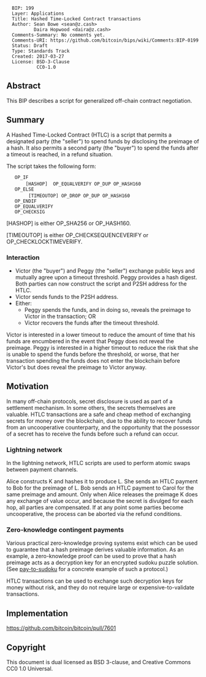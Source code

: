 <pre>
  BIP: 199
  Layer: Applications
  Title: Hashed Time-Locked Contract transactions
  Author: Sean Bowe <sean@z.cash>
          Daira Hopwood <daira@z.cash>
  Comments-Summary: No comments yet.
  Comments-URI: https://github.com/bitcoin/bips/wiki/Comments:BIP-0199
  Status: Draft
  Type: Standards Track
  Created: 2017-03-27
  License: BSD-3-Clause
           CC0-1.0
</pre>

==Abstract==

This BIP describes a script for generalized off-chain contract negotiation.

==Summary==

A Hashed Time-Locked Contract (HTLC) is a script that permits a designated party (the "seller") to spend funds by disclosing the preimage of a hash.  It also permits
a second party (the "buyer") to spend the funds after a timeout is reached, in a refund situation.

The script takes the following form:

    OP_IF
        [HASHOP] <digest> OP_EQUALVERIFY OP_DUP OP_HASH160 <seller pubkey hash>
    OP_ELSE
        <num> [TIMEOUTOP] OP_DROP OP_DUP OP_HASH160 <buyer pubkey hash>
    OP_ENDIF
    OP_EQUALVERIFY
    OP_CHECKSIG

[HASHOP] is either OP_SHA256 or OP_HASH160.

[TIMEOUTOP] is either OP_CHECKSEQUENCEVERIFY or OP_CHECKLOCKTIMEVERIFY.

===Interaction===

* Victor (the "buyer") and Peggy (the "seller") exchange public keys and mutually agree upon a timeout threshold.  Peggy provides a hash digest.  Both parties can now construct the script and P2SH address for the HTLC.
* Victor sends funds to the P2SH address.
* Either:
** Peggy spends the funds, and in doing so, reveals the preimage to Victor in the transaction; OR
** Victor recovers the funds after the timeout threshold.

Victor is interested in a lower timeout to reduce the amount of time that his funds are encumbered in the event that Peggy does not reveal the preimage.  Peggy is
interested in a higher timeout to reduce the risk that she is unable to spend the funds before the threshold, or worse, that her transaction spending the funds does
not enter the blockchain before Victor's but does reveal the preimage to Victor anyway.

==Motivation==

In many off-chain protocols, secret disclosure is used as part of a settlement mechanism.  In some others, the secrets themselves are valuable.  HTLC transactions are
a safe and cheap method of exchanging secrets for money over the blockchain, due to the ability to recover funds from an uncooperative counterparty, and the
opportunity that the possessor of a secret has to receive the funds before such a refund can occur.

===Lightning network===

In the lightning network, HTLC scripts are used to perform atomic swaps between payment channels.

Alice constructs K and hashes it to produce L.  She sends an HTLC payment to Bob for the preimage of L.  Bob sends an HTLC payment to Carol for the same preimage and
amount.  Only when Alice releases the preimage K does any exchange of value occur, and because the secret is divulged for each hop, all parties are compensated.  If
at any point some parties become uncooperative, the process can be aborted via the refund conditions.

===Zero-knowledge contingent payments===

Various practical zero-knowledge proving systems exist which can be used to guarantee that a hash preimage derives valuable information.  As an example, a
zero-knowledge proof can be used to prove that a hash preimage acts as a decryption key for an encrypted sudoku puzzle solution.  (See
[https://github.com/zcash/pay-to-sudoku pay-to-sudoku] for a concrete example of such a protocol.)

HTLC transactions can be used to exchange such decryption keys for money without risk, and they do not require large or expensive-to-validate transactions.

==Implementation==

https://github.com/bitcoin/bitcoin/pull/7601

==Copyright==

This document is dual licensed as BSD 3-clause, and Creative Commons CC0 1.0 Universal.

